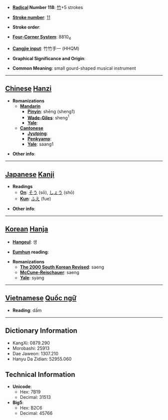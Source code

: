* '''[[Wiktionary:Chinese radical index| Radical]] Number 118''': [[Wiktionary:Chinese radical index 竹|竹]]+5 strokes

* '''[[Wiktionary:Chinese total strokes index|Stroke number]]''': [[Wiktionary:Chinese total strokes index 11|11]]

* '''Stroke order''': 

* '''[[Wiktionary:Chinese four corner index|Four-Corner System]]''': 8810<sub>4</sub>

* '''[[Wiktionary:Chinese Cangjie index|Cangjie input]]''': 竹竹手一 (HHQM)

* '''Graphical Significance and Origin''': 

* '''Common Meaning''': small gourd-shaped musical instrument

----

== [[Chinese]] [[Hanzi]] ==

* '''Romanizations'''
** '''[[Mandarin]]'''
*** '''[[Pinyin]]''': shēng (sheng1)
*** '''[[Wade-Giles]]''': sheng<sup>1</sup>
*** '''[[Yale]]''': 
** '''[[Cantonese]]'''
*** '''[[Jyutping]]''':
*** '''[[Penkyamp]]''': 
*** '''[[Yale]]''': saang1

* '''Other info''': 

----

== [[Japanese]] [[Kanji]] ==

* '''Readings'''
** '''[[On]]''': [[そう]] (sō), [[しょう]] (shō)
** '''[[Kun]]''': [[ふえ]] (fue)

* '''Other info''':  

----

== [[Korean]] [[Hanja]] ==

* '''[[Hangeul]]''': 생

* '''[[Eumhun]] reading''': 

* '''Romanizations'''
** '''[[The 2000 South Korean Revised Romanization|The 2000 South Korean Revised]]''': saeng
** '''[[McCune-Reischauer]]''': saeng
** '''[[Yale]]''': syang


----

== [[Vietnamese]] [[Quốc ngữ]] ==

* '''Reading''': dấm

----

== Dictionary Information ==

* KangXi: 0879.290
* Morobashi: 25913
* Dae Jaweon: 1307.210
* Hanyu Da Zidian: 52955.060

== Technical Information ==

* '''Unicode''':
** Hex: 7B19
** Decimal: 31513
* '''Big5''':
** Hex: B2C6
** Decimal: 45766